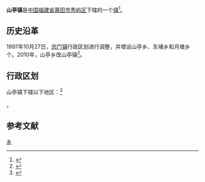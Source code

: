 {{中国乡级行政区
|景观照片文件名 = Mazu Ancestral Hall, Xianlianggang (20201001164327).jpg
|景观照片描述 = 位于港里村的[[贤良港天后祖祠|贤良港天后祖祠]]
|汉语拼音 = 
|其他语言 = 
|其他语言名称 = 
|旧称 = 
|地名出处 = 
|位置图文件名 = 
|位置图描述 = 
|自定义图片 = 
|建置时间 = 
|政府驻地 = 
|毗邻 = 
|总面积 = 
|总人口 = 
|总人口年份 = 
|户籍人口 = 
|户籍人口年份 = 
|常住人口 = 
|常住人口年份 = 
|人口密度 = 
|GDP = 
|GDP年份 = 
|邮政编码 = 
|电话区号 = 594
|官方网站 =
|网站名称 = 
|35/03/05/109/000}}
'''山亭镇'''是[[中华人民共和国|中国]][[福建省|福建省]][[莆田市|莆田市]][[秀屿区|秀屿区]]下辖的一个[[行政建制镇|镇]]<ref>{{PRC admin/ref sgc|{{PRC admin/parent|35/03/05/109/000}}}}</ref>。

== 历史沿革 ==
1997年10月27日，[[忠门镇|忠门镇]]行政区划进行调整，并增设山亭乡、东埔乡和月塘乡个。2010年，山亭乡改山亭镇<ref>{{cite web|author=福建省人民政府|title=福建省人民政府关于莆田市秀屿区撤销山亭乡设立山亭镇的批复|url=http://www.fujian.gov.cn/zwgk/zxwj/szfwj/201002/t20100204_192516.htm|publisher=福建省人民政府|accessdate=2010年7月4日|archive-date=2013年6月15日|archive-url=https://web.archive.org/web/20130615141627/http://www.fujian.gov.cn/zwgk/zxwj/szfwj/201002/t20100204_192516.htm|dead-url=no}}</ref>。

== 行政区划 ==
山亭镇下辖以下地区：<ref>{{PRC admin/ref sgc|35/03/05/109/000}}</ref>

{{PRC admin/children|35/03/05/109/000}}。

== 参考文献 ==
<references/>
{{秀屿区行政区划}}
{{福建小作品}}
[[Category:秀屿区乡镇|乡]]